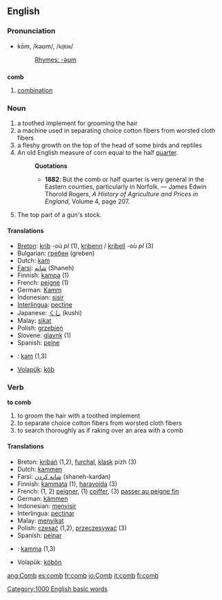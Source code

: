 ==English==

===Pronunciation===
*kōm, /kəʊm/, /<tt>k@Um</tt>/
*:[[Rhymes:English:-əʊm|Rhymes: -əʊm]]

==={{abbreviation}}===
'''comb'''

# [[combination]]

===Noun===
{{en-noun-reg}}

# a toothed implement for grooming the hair
# a machine used in separating choice cotton fibers from worsted cloth fibers
# a fleshy growth on the top of the head of some birds and reptiles
# An old English measure of corn equal to the half [[quarter]].
#:'''Quotations'''
#:*'''1882''': But the comb or half quarter is very general in the Eastern counties, particularly in Norfolk. &mdash; James Edwin Thorold Rogers, ''A History of Agriculture and Prices in England'', Volume 4, page 207.
#The top part of a gun's stock.

==== Translations ====
*[[Breton]]: [[krib]] {{f}} -où ''pl'' (1), [[kribenn]] / [[kribell]] {{f}} -où ''pl'' (3)
*Bulgarian: [[гребен]] (greben) {{m}}
*Dutch: [[kam]] {{m}}
*[[Farsi]]: [[شانه]] (Shaneh)
*Finnish: [[kampa]] (1)
*French: [[peigne]] {{m}} (1)
*German: [[Kamm]] {{m}}
*Indonesian: [[sisir]]
*[[Interlingua]]: [[pectine]]
*Japanese: [[くし]] (kushi)
*Malay: [[sikat]]
*Polish: [[grzebień]] {{m}}
*Slovene: [[glavnk]] {{m}} (1)
*Spanish: [[peine]] {{m}}
*{{sv}}: [[kam]] (1,3)
*[[Volapük]]: [[köb]]

===Verb===
'''to comb'''

# to groom the hair with a toothed implement
# to separate choice cotton fibers from worsted cloth fibers
# to search thoroughly as if raking over an area with a comb

==== Translations ====
*Breton: [[kribañ]] (1,2), [[furchal]], [[klask]] pizh (3)
*Dutch: [[kammen]]
*Farsi: [[شانه کردن]] (shaneh-kardan)
*Finnish: [[kammata]] (1), [[haravoida]] (3)
*French: (1, 2) [[peigner]], (1) [[coiffer]], (3) [[passer au peigne fin]]
*German: [[kämmen]]
*Indonesian: [[sisir|menyisir]]
*Interlingua: [[pectinar]]
*Malay: [[sikat|menyikat]]
*Polish: [[czesać]] (1,2), [[przeczesywać]] (3) 
*Spanish: [[peinar]]
*{{sv}}: [[kamma]] (1,3)
*Volapük: [[köbön]]



[[Category:1000 English basic words]]

[[ang:Comb]]
[[es:comb]]
[[fr:comb]]
[[io:Comb]]
[[it:comb]]
[[fi:comb]]